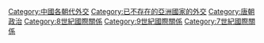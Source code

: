 [[Category:中國各朝代外交|Category:中國各朝代外交]]
[[Category:已不存在的亞洲國家的外交|Category:已不存在的亞洲國家的外交]]
[[Category:唐朝政治|Category:唐朝政治]]
[[Category:8世紀國際關係|Category:8世紀國際關係]]
[[Category:9世紀國際關係|Category:9世紀國際關係]]
[[Category:7世紀國際關係|Category:7世紀國際關係]]